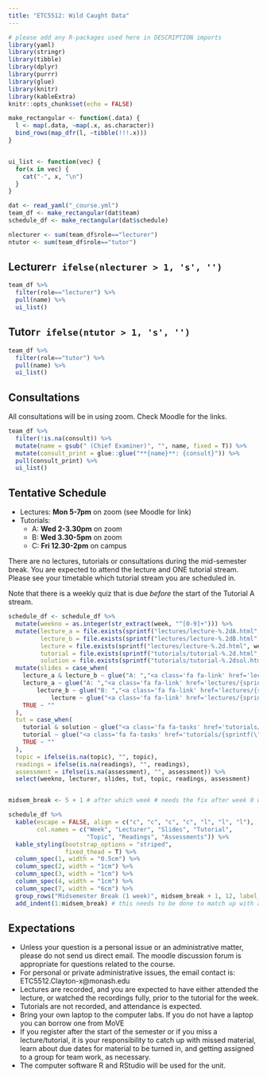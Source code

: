 ```yaml
---
title: "ETC5512: Wild Caught Data"
---
```


```r
# please add any R-packages used here in DESCRIPTION imports
library(yaml)
library(stringr)
library(tibble)
library(dplyr)
library(purrr)
library(glue)
library(knitr)
library(kableExtra)
knitr::opts_chunk$set(echo = FALSE)
```

```r
make_rectangular <- function(.data) {
  l <- map(.data, ~map(.x, as.character))
  bind_rows(map_dfr(l, ~tibble(!!!.x)))
}


ui_list <- function(vec) {
  for(x in vec) {
    cat("-", x, "\n")
  }
}

```


```r
dat <- read_yaml("_course.yml")
team_df <- make_rectangular(dat$team)
schedule_df <- make_rectangular(dat$schedule)

nlecturer <- sum(team_df$role=="lecturer")
ntutor <- sum(team_df$role=="tutor")
```


## Lecturer`r ifelse(nlecturer > 1, 's', '')`

```r
team_df %>% 
  filter(role=="lecturer") %>% 
  pull(name) %>% 
  ui_list()
```

## Tutor`r ifelse(ntutor > 1, 's', '')`

```r
team_df %>% 
  filter(role=="tutor") %>% 
  pull(name) %>% 
  ui_list()
```

## Consultations

All consultations will be in using zoom. Check Moodle for the links.

```r
team_df %>% 
  filter(!is.na(consult)) %>% 
  mutate(name = gsub(" (Chief Examiner)", "", name, fixed = T)) %>% 
  mutate(consult_print = glue::glue("**{name}**: {consult}")) %>% 
  pull(consult_print) %>% 
  ui_list()
```



## Tentative Schedule

* Lectures: **Mon 5-7pm** on zoom (see Moodle for link)
* Tutorials:
  * A: **Wed 2-3.30pm** on zoom
  * B: **Wed 3.30-5pm** on zoom 
  * C: **Fri 12.30-2pm** on campus

There are no lectures, tutorials or consultations during the mid-semester break. You are expected to attend the lecture and ONE tutorial stream. Please see your timetable which tutorial stream you are scheduled in.

Note that there is a weekly quiz that is due *before* the start of the Tutorial A stream. 

```r
schedule_df <- schedule_df %>% 
  mutate(weekno = as.integer(str_extract(week, "^[0-9]+"))) %>% 
  mutate(lecture_a = file.exists(sprintf("lectures/lecture-%.2dA.html", weekno)),
         lecture_b = file.exists(sprintf("lectures/lecture-%.2dB.html", weekno)),
         lecture = file.exists(sprintf("lectures/lecture-%.2d.html", weekno)),
         tutorial = file.exists(sprintf("tutorials/tutorial-%.2d.html", weekno)),
         solution = file.exists(sprintf("tutorials/tutorial-%.2dsol.html", weekno))) %>%  
  mutate(slides = case_when(
    lecture_a & lecture_b ~ glue("A: ","<a class='fa fa-link' href='lectures/{sprintf(\"lecture-%.2dA.html\", weekno)}' target='_blank'></a> <a class='fab fa-r-project' href='lectures/{sprintf(\"lecture-%.2dA.Rmd\", weekno)}' target='_blank'></a> <a class='fa fa-file-pdf' href='lectures/{sprintf(\"lecture-%.2dA.pdf\", weekno)}' target='_blank'></a>"," ; ", "B: ","<a class='fa fa-link' href='lectures/{sprintf(\"lecture-%.2dB.html\", weekno)}' target='_blank'></a> <a class='fab fa-r-project' href='lectures/{sprintf(\"lecture-%.2dB.Rmd\", weekno)}' target='_blank'></a> <a class='fa fa-file-pdf' href='lectures/{sprintf(\"lecture-%.2dB.pdf\", weekno)}' target='_blank'></a>"),
    lecture_a ~ glue("A: ","<a class='fa fa-link' href='lectures/{sprintf(\"lecture-%.2dA.html\", weekno)}' target='_blank'></a> <a class='fab fa-r-project' href='lectures/{sprintf(\"lecture-%.2dA.Rmd\", weekno)}' target='_blank'></a> <a class='fa fa-file-pdf' href='lectures/{sprintf(\"lecture-%.2dA.pdf\", weekno)}' target='_blank'></a>"),
        lecture_b ~ glue("B: ","<a class='fa fa-link' href='lectures/{sprintf(\"lecture-%.2dB.html\", weekno)}' target='_blank'></a> <a class='fab fa-r-project' href='lectures/{sprintf(\"lecture-%.2dB.Rmd\", weekno)}' target='_blank'></a> <a class='fa fa-file-pdf' href='lectures/{sprintf(\"lecture-%.2dB.pdf\", weekno)}' target='_blank'></a>"),
            lecture ~ glue("<a class='fa fa-link' href='lectures/{sprintf(\"lecture-%.2d.html\", weekno)}' target='_blank'></a> <a class='fab fa-r-project' href='lectures/{sprintf(\"lecture-%.2d.Rmd\", weekno)}' target='_blank'></a> <a class='fa fa-file-pdf' href='lectures/{sprintf(\"lecture-%.2d.pdf\", weekno)}' target='_blank'></a>"),
    TRUE ~ ""
  ),
  tut = case_when(
    tutorial & solution ~ glue("<a class='fa fa-tasks' href='tutorials/{sprintf(\"tutorial-%.2d\", weekno)}.html' target='_blank'></a> <a class='fa fa-wrench' href='tutorials/{sprintf(\"tutorial-%.2d\", weekno)}.Rmd' target='_blank'></a> <a class='fa fa-lightbulb' href='tutorials/{sprintf(\"tutorial-%.2d\", weekno)}sol.html' target='_blank'></a> <a class='fa fa-laptop' href='tutorials/{sprintf(\"tutorial-%.2d\", weekno)}sol.Rmd' target='_blank'></a>"),
    tutorial ~ glue("<a class='fa fa-tasks' href='tutorials/{sprintf(\"tutorial-%.2d\", weekno)}.html' target='_blank'></a> <a class='fa fa-wrench' href='tutorials/{sprintf(\"tutorial-%.2d\", weekno)}.Rmd'  target='_blank'></a>"),
    TRUE ~ ""
  ),
  topic = ifelse(is.na(topic), "", topic),
  readings = ifelse(is.na(readings), "", readings),
  assessment = ifelse(is.na(assessment), "", assessment)) %>% 
  select(weekno, lecturer, slides, tut, topic, readings, assessment)


midsem_break <- 5 + 1 # after which week # needs the fix after week 0 was added

schedule_df %>% 
  kable(escape = FALSE, align = c("c", "c", "c", "c", "l", "l", "l"),
        col.names = c("Week", "Lecturer", "Slides", "Tutorial", 
                      "Topic", "Readings", "Assessments")) %>% 
  kable_styling(bootstrap_options = "striped",
                fixed_thead = T) %>% 
  column_spec(1, width = "0.5cm") %>% 
  column_spec(2, width = "1cm") %>% 
  column_spec(3, width = "1cm") %>% 
  column_spec(4, width = "1cm") %>% 
  column_spec(7, width = "6cm") %>% 
  group_rows("Midsemester Break (1 week)", midsem_break + 1, 12, label_row_css = "background-color: #d9e1e8;") %>% 
  add_indent(1:midsem_break) # this needs to be done to match up with above
```

## Expectations

* Unless your question is a personal issue or an administrative matter, please do not send us direct email. The moodle discussion forum is appropriate for questions related to the course.
* For personal or private administrative issues, the email contact is: ETC5512.Clayton-x@monash.edu
* Lectures are recorded, and you are expected to have either attended the lecture, or watched the recordings fully, prior to the tutorial for the week.
* Tutorials are not recorded, and attendance is expected.
* Bring your own laptop to the computer labs. If you do not have a laptop you can borrow one from MoVE
* If you register after the start of the semester or if you miss a lecture/tutorial, it is your responsibility to catch up with missed material, learn about due dates for material to be turned in, and getting assigned to a group for team work, as necessary.
* The computer software R and RStudio will be used for the unit.
